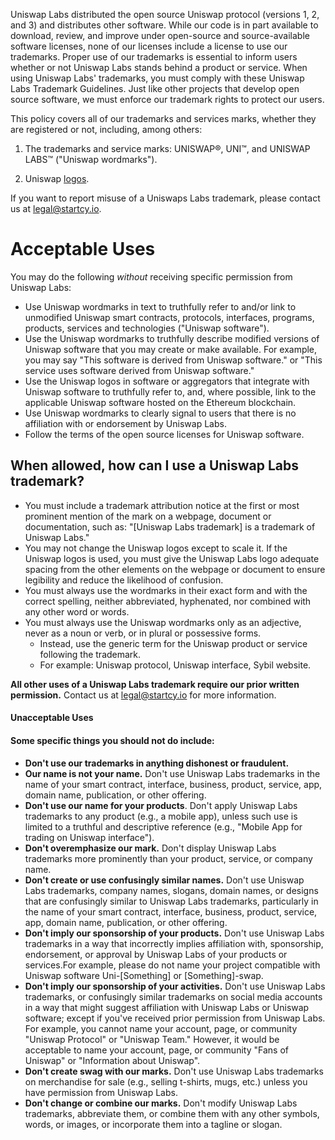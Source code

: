 
<BG />

<div style={{maxWidth: '650px', margin: '0px auto 10rem auto', padding: '0 1rem'}}>
<Title>Uniswap Labs Trademark Guidelines</Title>

Uniswap Labs distributed the open source Uniswap protocol (versions 1, 2, and 3) and distributes other software. While our code is in part available to download, review, and improve under open-source and source-available software licenses, none of our licenses include a license to use our trademarks. Proper use of our trademarks is essential to inform users whether or not Uniswap Labs stands behind a product or service. When using Uniswap Labs&#39; trademarks, you must comply with these Uniswap Labs Trademark Guidelines. Just like other projects that develop open source software, we must enforce our trademark rights to protect our users.

This policy covers all of our trademarks and services marks, whether they are registered or not, including, among others:

1. The trademarks and service marks: UNISWAP®, UNI™, and UNISWAP LABS™ (&quot;Uniswap wordmarks&quot;).

2. Uniswap [logos](https://uniswap.org/about/#brand).

If you want to report misuse of a Uniswaps Labs trademark, please contact us at legal@startcy.io.

# Acceptable Uses

You may do the following _without_ receiving specific permission from Uniswap Labs:

- Use Uniswap wordmarks in text to truthfully refer to and/or link to unmodified Uniswap smart contracts, protocols, interfaces, programs, products, services and technologies (&quot;Uniswap software&quot;).
- Use the Uniswap wordmarks to truthfully describe modified versions of Uniswap software that you may create or make available. For example, you may say &quot;This software is derived from Uniswap software.&quot; or &quot;This service uses software derived from Uniswap software.&quot;
- Use the Uniswap logos in software or aggregators that integrate with Uniswap software to truthfully refer to, and, where possible, link to the applicable Uniswap software hosted on the Ethereum blockchain.
- Use Uniswap wordmarks to clearly signal to users that there is no affiliation with or endorsement by Uniswap Labs.
- Follow the terms of the open source licenses for Uniswap software.

## **When allowed, how can I use a Uniswap Labs trademark?**

- You must include a trademark attribution notice at the first or most prominent mention of the mark on a webpage, document or documentation, such as: &quot;[Uniswap Labs trademark] is a trademark of Uniswap Labs.&quot;
- You may not change the Uniswap logos except to scale it. If the Uniswap logos is used, you must give the Uniswap Labs logo adequate spacing from the other elements on the webpage or document to ensure legibility and reduce the likelihood of confusion.
- You must always use the wordmarks in their exact form and with the correct spelling, neither abbreviated, hyphenated, nor combined with any other word or words.
- You must always use the Uniswap wordmarks only as an adjective, never as a noun or verb, or in plural or possessive forms.
  - Instead, use the generic term for the Uniswap product or service following the trademark.
  - For example: Uniswap protocol, Uniswap interface, Sybil website.

**All other uses of a Uniswap Labs trademark require our prior written permission.** Contact us at legal@startcy.io for more information.

#### **Unacceptable Uses**

#### Some specific things you should not do include:

- **Don&#39;t use our trademarks in anything dishonest or fraudulent.**
- **Our name is not your name.** Don&#39;t use Uniswap Labs trademarks in the name of your smart contract, interface, business, product, service, app, domain name, publication, or other offering.
- **Don&#39;t use our name for your products**. Don&#39;t apply Uniswap Labs trademarks to any product (e.g., a mobile app), unless such use is limited to a truthful and descriptive reference (e.g., &quot;Mobile App for trading on Uniswap interface&quot;).
- **Don&#39;t overemphasize our mark.** Don&#39;t display Uniswap Labs trademarks more prominently than your product, service, or company name.
- **Don&#39;t create or use confusingly similar names.** Don&#39;t use Uniswap Labs trademarks, company names, slogans, domain names, or designs that are confusingly similar to Uniswap Labs trademarks, particularly in the name of your smart contract, interface, business, product, service, app, domain name, publication, or other offering.
- **Don&#39;t imply our sponsorship of your products.** Don&#39;t use Uniswap Labs trademarks in a way that incorrectly implies affiliation with, sponsorship, endorsement, or approval by Uniswap Labs of your products or services.For example, please do not name your project compatible with Uniswap software Uni-[Something] or [Something]-swap.
- **Don&#39;t imply our sponsorship of your activities.** Don&#39;t use Uniswap Labs trademarks, or confusingly similar trademarks on social media accounts in a way that might suggest affiliation with Uniswap Labs or Uniswap software; except if you&#39;ve received prior permission from Uniswap Labs. For example, you cannot name your account, page, or community &quot;Uniswap Protocol&quot; or &quot;Uniswap Team.&quot; However, it would be acceptable to name your account, page, or community &quot;Fans of Uniswap&quot; or &quot;Information about Uniswap&quot;.
- **Don&#39;t create swag with our marks.** Don&#39;t use Uniswap Labs trademarks on merchandise for sale (e.g., selling t-shirts, mugs, etc.) unless you have permission from Uniswap Labs.
- **Don&#39;t change or combine our marks.** Don&#39;t modify Uniswap Labs trademarks, abbreviate them, or combine them with any other symbols, words, or images, or incorporate them into a tagline or slogan.


</div>